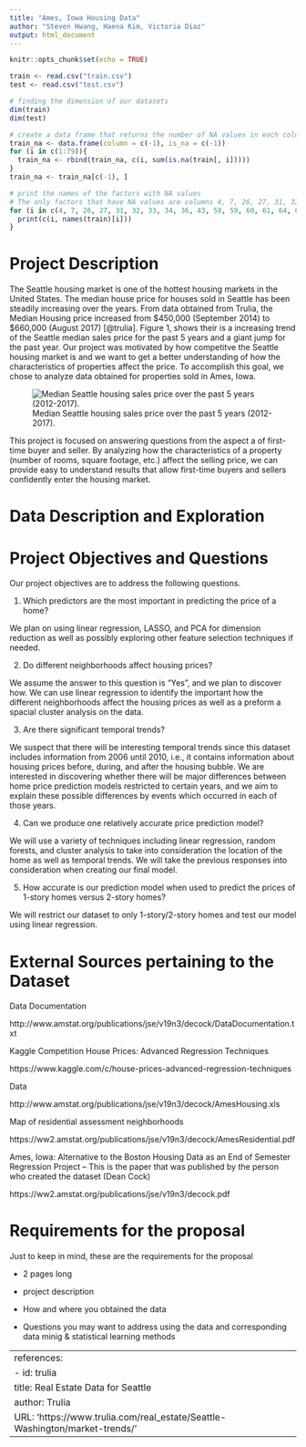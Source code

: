 ```yaml
---
title: "Ames, Iowa Housing Data"
author: "Steven Hwang, Haena Kim, Victoria Diaz"
output: html_document
---
```




```r
knitr::opts_chunk$set(echo = TRUE)

train <- read.csv("train.csv")
test <- read.csv("test.csv")

# finding the dimension of our datasets
dim(train) 
dim(test)

# create a data frame that returns the number of NA values in each column
train_na <- data.frame(column = c(-1), is_na = c(-1))
for (i in c(1:79)){ 
  train_na <- rbind(train_na, c(i, sum(is.na(train[, i])))) 
}
train_na <- train_na[c(-1), ]

# print the names of the factors with NA values
# The only factors that have NA values are columns 4, 7, 26, 27, 31, 32, 33, 34, 36, 43, 58, 59, 60, 61, 64, 65, 73, 74, 75
for (i in c(4, 7, 26, 27, 31, 32, 33, 34, 36, 43, 58, 59, 60, 61, 64, 65, 73, 74, 75)){ 
  print(c(i, names(train)[i]))
}
```

# Project Description

The Seattle housing market is one of the hottest housing markets in the United States. The median house price for houses sold in Seattle has been steadily increasing over the years. From data obtained from Trulia, the Median Housing price increased from \$450,000 (September 2014) to $660,000 (August 2017) [@trulia]. Figure 1, shows their is a increasing trend of the Seattle median sales price for the past 5 years and a giant jump for the past year. Our project was motivated by how competitve the Seattle housing market is and we want to get a better understanding of how the characteristics of properties affect the price. To accomplish this goal, we chose to analyze data obtained for properties sold in Ames, Iowa. 

![Median Seattle housing sales price over the past 5 years (2012-2017).](/MedianPriceSeattle.JPG)

This project is focused on answering questions from the aspect a of first-time buyer and seller. By analyzing how the characteristics of a property (number of rooms, square footage, etc.) affect the selling price, we can provide easy to understand results that allow first-time buyers and sellers confidently enter the housing market.

# Data Description and Exploration



# Project Objectives and Questions
Our project objectives are to address the following questions. 

1. Which predictors are the most important in predicting the price of a home? 

We plan on using linear regression, LASSO, and PCA for dimension reduction as well as possibly exploring other feature selection techniques if needed. 

2. Do different neighborhoods affect housing prices? 

We assume the answer to this question is "Yes", and we plan to discover how. We can use linear regression to identify the important how the different neighborhoods affect the housing prices as well as a preform a spacial cluster analysis on the data. 

3. Are there significant temporal trends? 

We suspect that there will be interesting temporal trends since this dataset includes information from 2006 until 2010, i.e., it contains information about housing prices before, during, and after the housing bubble. We are interested in discovering whether there will be major differences between home price prediction models restricted to certain years, and we aim to explain these possible differences by events which occurred in each of those years. 

4. Can we produce one relatively accurate price prediction model? 

We will use a variety of techniques including linear regression, random forests, and cluster analysis to take into consideration the location of the home as well as temporal trends. We will take the previous responses into consideration when creating our final model. 

5. How accurate is our prediction model when used to predict the prices of 1-story homes versus 2-story homes?

We will restrict our dataset to only 1-story/2-story homes and test our model using linear regression. 




# External Sources pertaining to the Dataset
Data Documentation 

http://www.amstat.org/publications/jse/v19n3/decock/DataDocumentation.txt

Kaggle Competition
House Prices: Advanced Regression Techniques

https://www.kaggle.com/c/house-prices-advanced-regression-techniques

Data 

http://www.amstat.org/publications/jse/v19n3/decock/AmesHousing.xls

Map of residential assessment neighborhoods

https://ww2.amstat.org/publications/jse/v19n3/decock/AmesResidential.pdf

Ames, Iowa: Alternative to the Boston Housing Data as an End of Semester Regression Project
-- This is the paper that was published by the person who created the dataset (Dean Cock)

https://ww2.amstat.org/publications/jse/v19n3/decock.pdf


# Requirements for the proposal
Just to keep in mind, these are the requirements for the proposal

- 2 pages long 

- project description 

- How and where you obtained the data 

- Questions you may want to address using the data and corresponding data minig & statistical learning methods

---
references:
- id: trulia
  title: Real Estate Data for Seattle
  author: Trulia
  URL: 'https://www.trulia.com/real_estate/Seattle-Washington/market-trends/'
---